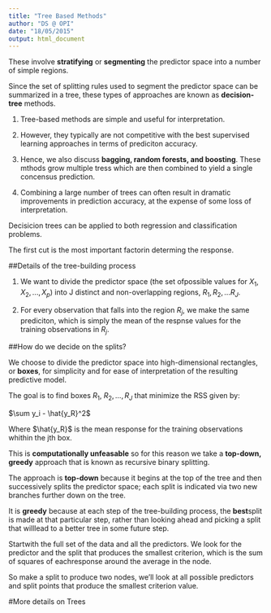 ```yaml
---
title: "Tree Based Methods"
author: "DS @ OPI"
date: "18/05/2015"
output: html_document
---
```


These involve **stratifying** or **segmenting** the predictor space into a number of simple regions. 

Since the set of splitting rules used to segment the predictor space can be summarized in a tree, these types of approaches are known as **decision-tree** methods. 

1. Tree-based methods are simple and useful for interpretation.

2. However, they typically are not competitive with the best supervised learning approaches in terms of prediciton accuracy. 

3. Hence, we also discuss **bagging, random forests, and boosting**. These mthods grow multiple tress which are then combined to yield a single concensus prediction. 

4. Combining a large number of trees can often result in dramatic improvements in prediction accuracy, at the expense of some loss of interpretation. 

Decisicion trees can be applied to both regression and classification problems. 

The first cut is the most important factorin determing the response.

##Details of the tree-building process

1. We want to divide the predictor space (the set ofpossible values for $X_1,X_2,...,X_p$) into J distinct and non-overlapping regions, $R_1,R_2,...R_J$.

2. For every observation that falls into the region $R_j$, we make the same prediciton, which is simply the mean of the respnse values for the training observations in $R_j$.

##How do we decide on the splits?

We choose to divide the predictor space into high-dimensional rectangles, or **boxes**, for simplicity and for ease of interpretation of the resulting predictive model.

The goal is to find boxes $R_1$, $R_2,...,R_J$ that minimize the RSS given by:

$\sum y_i - \hat{y_R}^2$ 

Where $\hat{y_R}$ is the mean response for the training observations whithin the jth box. 


This is **computationally unfeasable** so for this reason we take a **top-down, greedy** approach that is known as recursive binary splitting.

The approach is **top-down** because it begins at the top of the tree and then successively splits the predictor space; each split is indicated via two new branches further down on the tree. 

It is **greedy** because at each step of the tree-building process, the **best**split is made at that particular step, rather than looking ahead and picking a split that willlead to a better tree in some future step. 

Startwith the full set of the data and all the predictors. We look for the predictor and the split that produces the smallest criterion, which is the sum of squares of eachresponse around the average in the node. 

So make a split to produce two nodes, we'll look at all possible predictors and split points that produce the smallest criterion value.

#More details on Trees
